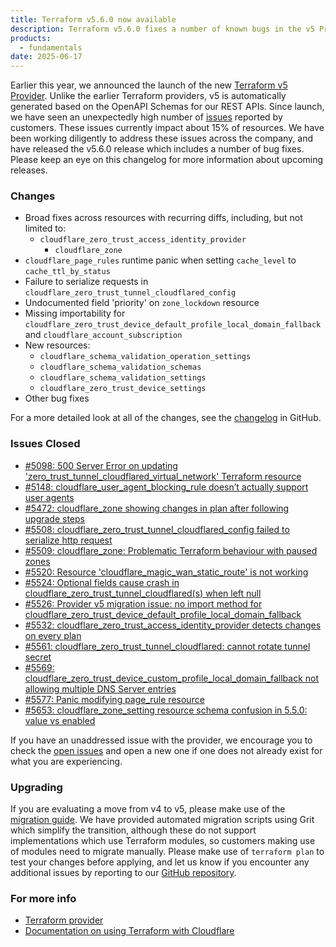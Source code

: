 ```yaml
---
title: Terraform v5.6.0 now available
description: Terraform v5.6.0 fixes a number of known bugs in the v5 Provider
products:
  - fundamentals
date: 2025-06-17
---
```


Earlier this year, we announced the launch of the new [Terraform v5 Provider](/changelog/2025-02-03-terraform-v5-provider/).
Unlike the earlier Terraform providers, v5 is automatically generated based on the OpenAPI Schemas for our REST APIs. Since
launch, we have seen an unexpectedly high number of [issues](https://github.com/cloudflare/terraform-provider-cloudflare)
reported by customers. These issues currently impact about 15% of resources. We have been working diligently to address
these issues across the company, and have released the v5.6.0 release which includes a number of bug fixes. Please keep an
eye on this changelog for more information about upcoming releases.

### Changes

- Broad fixes across resources with recurring diffs, including, but not limited to:
  - `cloudflare_zero_trust_access_identity_provider`
	- `cloudflare_zone`
- `cloudflare_page_rules` runtime panic when setting `cache_level` to `cache_ttl_by_status`
- Failure to serialize requests in `cloudflare_zero_trust_tunnel_cloudflared_config`
- Undocumented field 'priority' on `zone_lockdown` resource
- Missing importability for `cloudflare_zero_trust_device_default_profile_local_domain_fallback` and `cloudflare_account_subscription`
- New resources:
  - `cloudflare_schema_validation_operation_settings`
  - `cloudflare_schema_validation_schemas`
  - `cloudflare_schema_validation_settings`
  - `cloudflare_zero_trust_device_settings`
- Other bug fixes

For a more detailed look at all of the changes, see the
[changelog](https://github.com/cloudflare/terraform-provider-cloudflare/releases/tag/v5.6.0) in GitHub.

### Issues Closed
- [#5098: 500 Server Error on updating 'zero_trust_tunnel_cloudflared_virtual_network' Terraform resource](https://github.com/cloudflare/terraform-provider-cloudflare/issues/5098)
- [#5148: cloudflare_user_agent_blocking_rule doesn’t actually support user agents](https://github.com/cloudflare/terraform-provider-cloudflare/issues/5148)
- [#5472: cloudflare_zone showing changes in plan after following upgrade steps](https://github.com/cloudflare/terraform-provider-cloudflare/issues/5472)
- [#5508: cloudflare_zero_trust_tunnel_cloudflared_config failed to serialize http request](https://github.com/cloudflare/terraform-provider-cloudflare/issues/5508)
- [#5509: cloudflare_zone: Problematic Terraform behaviour with paused zones](https://github.com/cloudflare/terraform-provider-cloudflare/issues/5509)
- [#5520: Resource 'cloudflare_magic_wan_static_route' is not working](https://github.com/cloudflare/terraform-provider-cloudflare/issues/5520)
- [#5524: Optional fields cause crash in cloudflare_zero_trust_tunnel_cloudflared(s) when left null](https://github.com/cloudflare/terraform-provider-cloudflare/issues/5524)
- [#5526: Provider v5 migration issue: no import method for cloudflare_zero_trust_device_default_profile_local_domain_fallback](https://github.com/cloudflare/terraform-provider-cloudflare/issues/5526)
- [#5532: cloudflare_zero_trust_access_identity_provider detects changes on every plan](https://github.com/cloudflare/terraform-provider-cloudflare/issues/5532)
- [#5561: cloudflare_zero_trust_tunnel_cloudflared: cannot rotate tunnel secret](https://github.com/cloudflare/terraform-provider-cloudflare/issues/5561)
- [#5569: cloudflare_zero_trust_device_custom_profile_local_domain_fallback not allowing multiple DNS Server entries](https://github.com/cloudflare/terraform-provider-cloudflare/issues/5569)
- [#5577: Panic modifying page_rule resource](https://github.com/cloudflare/terraform-provider-cloudflare/issues/5577)
- [#5653: cloudflare_zone_setting resource schema confusion in 5.5.0: value vs enabled](https://github.com/cloudflare/terraform-provider-cloudflare/issues/5653)

If you have an unaddressed issue with the provider, we encourage you to check the
[open issues](https://github.com/cloudflare/terraform-provider-cloudflare/issues) and open a new one if one does not already
exist for what you are experiencing.

### Upgrading

If you are evaluating a move from v4 to v5, please make use of the
[migration guide](https://registry.terraform.io/providers/cloudflare/cloudflare/latest/docs/guides/version-5-upgrade). We have
provided automated migration scripts using Grit which simplify the transition, although these do not support implementations which
use Terraform modules, so customers making use of modules need to migrate manually. Please make use of `terraform plan` to test
your changes before applying, and let us know if you encounter any additional issues by reporting to our
[GitHub repository](https://github.com/cloudflare/terraform-provider-cloudflare).

### For more info

- [Terraform provider](https://registry.terraform.io/providers/cloudflare/cloudflare/latest/docs)
- [Documentation on using Terraform with Cloudflare](/terraform/)

